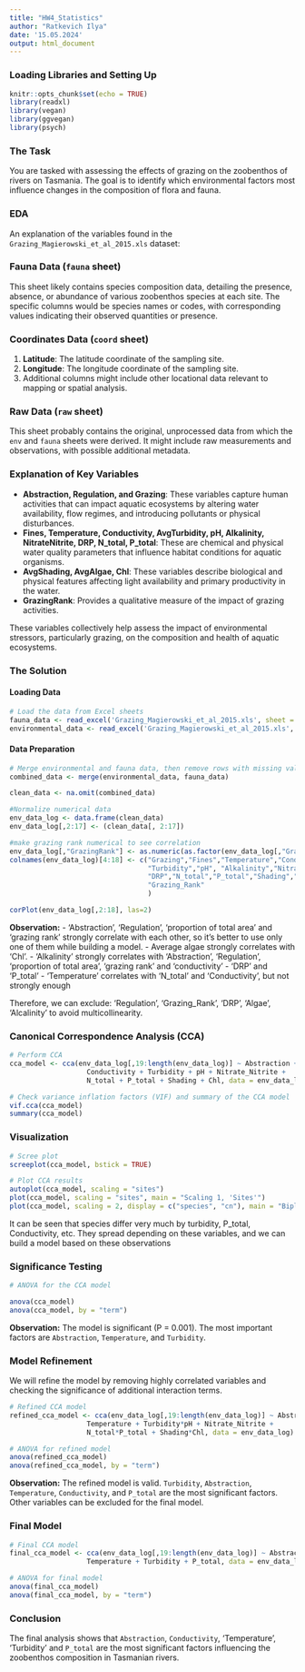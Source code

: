---
title: "HW4_Statistics"
author: "Ratkevich Ilya"
date: '15.05.2024'
output: html_document
---

### Loading Libraries and Setting Up

```{r setup, include=FALSE}
knitr::opts_chunk$set(echo = TRUE)
library(readxl)
library(vegan)
library(ggvegan)
library(psych)
```

### The Task
You are tasked with assessing the effects of grazing on the zoobenthos of rivers on Tasmania. The goal is to identify which environmental factors most influence changes in the composition of flora and fauna.

### EDA

An explanation of the variables found in the `Grazing_Magierowski_et_al_2015.xls` dataset:

### Fauna Data (`fauna` sheet)
This sheet likely contains species composition data, detailing the presence, absence, or abundance of various zoobenthos species at each site. The specific columns would be species names or codes, with corresponding values indicating their observed quantities or presence.

### Coordinates Data (`coord` sheet)
1. **Latitude**: The latitude coordinate of the sampling site.
2. **Longitude**: The longitude coordinate of the sampling site.
3. Additional columns might include other locational data relevant to mapping or spatial analysis.

### Raw Data (`raw` sheet)
This sheet probably contains the original, unprocessed data from which the `env` and `fauna` sheets were derived. It might include raw measurements and observations, with possible additional metadata.

### Explanation of Key Variables
- **Abstraction, Regulation, and Grazing**: These variables capture human activities that can impact aquatic ecosystems by altering water availability, flow regimes, and introducing pollutants or physical disturbances.
- **Fines, Temperature, Conductivity, AvgTurbidity, pH, Alkalinity, NitrateNitrite, DRP, N_total, P_total**: These are chemical and physical water quality parameters that influence habitat conditions for aquatic organisms.
- **AvgShading, AvgAlgae, Chl**: These variables describe biological and physical features affecting light availability and primary productivity in the water.
- **GrazingRank**: Provides a qualitative measure of the impact of grazing activities.

These variables collectively help assess the impact of environmental stressors, particularly grazing, on the composition and health of aquatic ecosystems.

### The Solution

#### Loading Data

```{r}
# Load the data from Excel sheets
fauna_data <- read_excel('Grazing_Magierowski_et_al_2015.xls', sheet = 'fauna')
environmental_data <- read_excel('Grazing_Magierowski_et_al_2015.xls', sheet = 'env')
```

#### Data Preparation

```{r}
# Merge environmental and fauna data, then remove rows with missing values
combined_data <- merge(environmental_data, fauna_data)

clean_data <- na.omit(combined_data)

#Normalize numerical data
env_data_log <- data.frame(clean_data)
env_data_log[,2:17] <- (clean_data[, 2:17])

#make grazing rank numerical to see correlation
env_data_log[,"GrazingRank"] <- as.numeric(as.factor(env_data_log[,"GrazingRank"]))
colnames(env_data_log)[4:18] <- c("Grazing","Fines","Temperature","Conductivity",
                                  "Turbidity","pH", "Alkalinity","Nitrate_Nitrite",
                                  "DRP","N_total","P_total","Shading","Algae","Chl",
                                  "Grazing_Rank"
                                  )

corPlot(env_data_log[,2:18], las=2)
```

**Observation:** 
- 'Abstraction', 'Regulation', 'proportion of total area' and 'grazing rank' strongly correlate with each other, so it's better to use only one of them while building a model.
- Average algae strongly correlates with 'Chl'.
- 'Alkalinity' strongly correlates with 'Abstraction', 'Regulation', 'proportion of total area', 'grazing rank' and 'conductivity'
- 'DRP' and 'P_total'
- 'Temperature' correlates with 'N_total' and 'Conductivity', but not strongly enough

Therefore, we can exclude:
'Regulation', 'Grazing_Rank', 'DRP', 'Algae', 'Alcalinity'
to avoid multicollinearity.


### Canonical Correspondence Analysis (CCA)

```{r}
# Perform CCA
cca_model <- cca(env_data_log[,19:length(env_data_log)] ~ Abstraction + Grazing + Fines + Temperature +
                   Conductivity + Turbidity + pH + Nitrate_Nitrite + 
                   N_total + P_total + Shading + Chl, data = env_data_log)

# Check variance inflation factors (VIF) and summary of the CCA model
vif.cca(cca_model)
summary(cca_model)
```

### Visualization

```{r}
# Scree plot
screeplot(cca_model, bstick = TRUE)

# Plot CCA results
autoplot(cca_model, scaling = "sites")
plot(cca_model, scaling = "sites", main = "Scaling 1, 'Sites'")
plot(cca_model, scaling = 2, display = c("species", "cn"), main = "Biplot CCA, Scaling 2")
```

It can be seen that species differ very much by turbidity, P_total, Conductivity, etc. They spread depending on these variables, and we can build a model based on these observations

### Significance Testing

```{r}
# ANOVA for the CCA model

anova(cca_model)
anova(cca_model, by = "term")
```

**Observation:** 
The model is significant (P = 0.001). The most important factors are `Abstraction`, `Temperature`, and `Turbidity`.

### Model Refinement

We will refine the model by removing highly correlated variables and checking the significance of additional interaction terms.

```{r}
# Refined CCA model
refined_cca_model <- cca(env_data_log[,19:length(env_data_log)] ~ Abstraction*Grazing*Conductivity + Fines + 
                   Temperature + Turbidity*pH + Nitrate_Nitrite + 
                   N_total*P_total + Shading*Chl, data = env_data_log)

# ANOVA for refined model
anova(refined_cca_model)
anova(refined_cca_model, by = "term")
```

**Observation:** 
The refined model is valid. `Turbidity`, `Abstraction`, `Temperature`, `Conductivity`, and `P_total` are the most significant factors. Other variables can be excluded for the final model.

### Final Model

```{r}
# Final CCA model
final_cca_model <- cca(env_data_log[,19:length(env_data_log)] ~ Abstraction + Grazing:Abstraction + Conductivity + 
                   Temperature + Turbidity + P_total, data = env_data_log)

# ANOVA for final model
anova(final_cca_model)
anova(final_cca_model, by = "term")
```

### Conclusion
The final analysis shows that `Abstraction`, `Conductivity`, 'Temperature', 'Turbidity' and `P_total` are the most significant factors influencing the zoobenthos composition in Tasmanian rivers. 